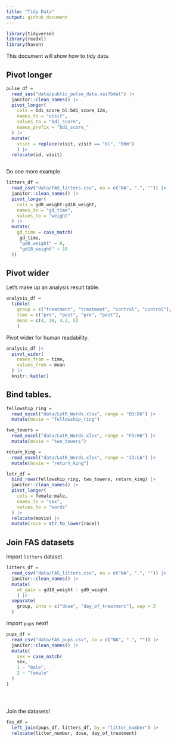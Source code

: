 ```yaml
---
title: "Tidy Data"
output: github_document
---
```


```r
library(tidyverse)
library(readxl)
library(haven)
```

This document will show how to tidy data.

## Pivot longer

```r

pulse_df =
  read_sas("data/public_pulse_data.sas7bdat") |>
  janitor::clean_names() |>
  pivot_longer(
    cols = bdi_score_bl:bdi_score_12m,
    names_to = "visit",
    values_to = "bdi_score",
    names_prefix = "bdi_score_"
  ) |>
  mutate(
    visit = replace(visit, visit == "bl", "00m")
    ) |>
  relocate(id, visit)



```


Do one more example.

```r

litters_df = 
  read_csv("data/FAS_litters.csv", na = c("NA", ".", "")) |>
  janitor::clean_names() |>
  pivot_longer(
    cols = gd0_weight:gd18_weight,
    names_to = "gd_time",
    values_to = "weight"
  ) |>
  mutate(
    gd_time = case_match(
     gd_time,
     "gd0_weight" ~ 0,
     "gd18_weight" ~ 18
  ))

```


## Pivot wider

Let's make up an analysis result table.

```r

analysis_df = 
  tibble(
    group = c("treatment", "treatment", "control", "control"),
    time = c("pre", "post", "pre", "post"),
    mean = c(4, 10, 4.2, 5)
    )


```


Pivot wider for human readability.

```r

analysis_df |>
  pivot_wider(
    names_from = time,
    values_from = mean
  ) |>
  knitr::kable()


```


## Bind tables.

```r

fellowship_ring =
  read_excel("data/LotR_Words.xlsx", range = "B3:D6") |>
  mutate(movie = "fellowship_ring")

two_towers =
  read_excel("data/LotR_Words.xlsx", range = "F3:H6") |>
  mutate(movie = "two_towers")

return_king =
  read_excel("data/LotR_Words.xlsx", range = "J3:L6") |>
  mutate(movie = "return_king")

lotr_df = 
  bind_rows(fellowship_ring, two_towers, return_king) |>
  janitor::clean_names() |>
  pivot_longer(
    cols = female:male,
    names_to = "sex",
    values_to = "words"
  ) |>
  relocate(movie) |>
  mutate(race = str_to_lower(race))


```


## Join FAS datasets

Import `litters` dataset.

```r

litters_df =
  read_csv("data/FAS_litters.csv", na = c("NA", ".", "")) |>
  janitor::clean_names() |>
  mutate(
    wt_gain = gd18_weight - gd0_weight
    ) |>
  separate(
    group, into = c("dose", "day_of_treatment"), sep = 3
  )


```

Import `pups` next!

```r

pups_df =
  read_csv("data/FAS_pups.csv", na = c("NA", ".", "")) |>
  janitor::clean_names() |>
  mutate(
    sex = case_match(
    sex,
    1 ~ "male",
    2 ~ "female"
  )
)





```

Join the datasets!

```r

fas_df = 
  left_join(pups_df, litters_df, by = "litter_number") |>
  relocate(litter_number, dose, day_of_treatment)
```


